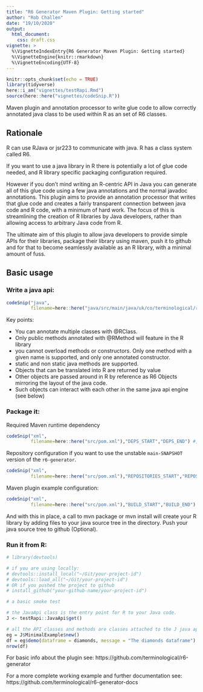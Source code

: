 ```yaml
---
title: "R6 Generator Maven Plugin: Getting started"
author: "Rob Challen"
date: "19/10/2020"
output: 
  html_document:
    css: draft.css
vignette: >
  %\VignetteIndexEntry{R6 Generator Maven Plugin: Getting started}
  %\VignetteEngine{knitr::rmarkdown}
  %\VignetteEncoding{UTF-8}
---
```



```r
knitr::opts_chunk$set(echo = TRUE)
library(tidyverse)
here::i_am("vignettes/testRapi.Rmd")
source(here::here("vignettes/codeSnip.R"))
```

Maven plugin and annotation processor to write glue code to allow correctly annotated java class to be used within R as an set of R6 classes.

## Rationale

R can use RJava or jsr223 to communicate with java. R has a class system called R6.

If you want to use a java library in R there is potentially a lot of glue code needed, and R library specific packaging configuration required.

However if you don't mind writing an R-centric API in Java you can generate all of this glue code using a few java annotations and the normal javadoc annotations. This plugin aims to provide an annotation processor that writes that glue code and creates a fairly transparent connection between java code and R code, with a minimum of hard work. The focus of this is streamlining the creation of R libraries by Java developers, rather than allowing access to arbitrary Java code from R.

The ultimate aim of this plugin to allow java developers to provide simple APIs for their libraries, package their library using maven, push it to github and for that to become seamlessly available as an R library, with a minimal amount of fuss.

## Basic usage

### Write a java api:

```r
codeSnip("java",
         filename=here::here("java/src/main/java/uk/co/terminological/rjava/test/MinimalExample.java"),"START","END") #,35,51)
```

Key points:

* You can annotate multiple classes with @RClass.
* Only public methods annotated with @RMethod will feature in the R library
* you cannot overload methods or constructors. Only one method with a given name is supported, and only one annotated constructor.
* static and non static java methods are supported.
* Objects that can be translated into R are returned by value
* Other objects are passed around in R by reference as R6 Objects mirroring the layout of the java code.
* Such objects can interact with each other in the same java api engine (see below)

### Package it:

Required Maven runtime dependency

```r
codeSnip("xml",
         filename=here::here("src/pom.xml"),"DEPS_START","DEPS_END") #,35,51)
```

Repository configuration if you want to use the unstable `main-SNAPSHOT` version of the `r6-generator`.

```r
codeSnip("xml",
         filename=here::here("src/pom.xml"),"REPOSITORIES_START","REPOSITORIES_END") #,35,51)
```

Maven plugin example configuration:

```r
codeSnip("xml",
         filename=here::here("src/pom.xml"),"BUILD_START","BUILD_END") #,35,51)
```

And with this in place, a call to mvn package or mvn install will create your R library by adding files to your java source tree in the directory.
Push your java source tree to github (Optional). 

### Run it from R:


```r

# library(devtools)

# if you are using locally:
# devtools::install_local("~/Git/your-project-id")
# devtools::load_all("~/Git/your-project-id")
# OR if you pushed the project to github
# install_github("your-github-name/your-project-id")

# a basic smoke test

# the JavaApi class is the entry point for R to your Java code.
J <- testRapi::JavaApi$get()

# all the API classes and methods are classes attached to the J java api object
eg = J$MinimalExample$new()
df = eg$demo(dataframe = diamonds, message = "The diamonds dataframe")
nrow(df)
```

For basic info about the plugin see: 
https://github.com/terminological/r6-generator

For a more complete working example and further documentation see: 
https://github.com/terminological/r6-generator-docs

